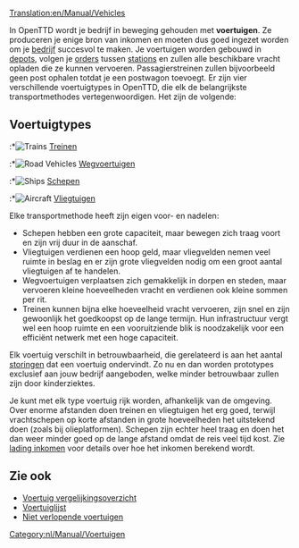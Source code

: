 [[Translation:en/Manual/Vehicles]]
{{nl/Manual/Inhoudsopgave}}

In OpenTTD wordt je bedrijf in beweging gehouden met '''voertuigen'''. Ze produceren je enige bron van inkomen en moeten dus goed ingezet worden om je [[nl/Manual/Bedrijf|bedrijf]] succesvol te maken. Je voertuigen worden gebouwd in [[nl/Manual/Depots|depots]], volgen je [[nl/Manual/Orders|orders]] tussen [[nl/Manual/Stations|stations]] en zullen alle beschikbare vracht opladen die ze kunnen vervoeren. Passagierstreinen zullen bijvoorbeeld geen post ophalen totdat je een postwagon toevoegt. Er zijn vier verschillende voertuigtypes in OpenTTD, die elk de belangrijkste transportmethodes vertegenwoordigen. Het zijn de volgende:

== Voertuigtypes ==
:*[[File:en/Manual/Manual html m16a497ce.png|Trains]] [[nl/Manual/Treinen|Treinen]]
:*[[File:en/Manual/Manual html m3518e48c.png|Road Vehicles]] [[nl/Manual/Wegvoertuigen|Wegvoertuigen]]
:*[[File:en/Manual/Manual html 53123a33.png|Ships]] [[nl/Manual/Schepen|Schepen]]
:*[[File:en/Manual/Manual html 442702e6.png|Aircraft]] [[nl/Manual/Vliegtuigen|Vliegtuigen]]

Elke transportmethode heeft zijn eigen voor- en nadelen:
*Schepen hebben een grote capaciteit, maar bewegen zich traag voort en zijn vrij duur in de aanschaf.
*Vliegtuigen verdienen een hoop geld, maar vliegvelden nemen veel ruimte in beslag en er zijn grote vliegvelden nodig om een groot aantal vliegtuigen af te handelen.
*Wegvoertuigen verplaatsen zich gemakkelijk in dorpen en steden, maar vervoeren kleine hoeveelheden vracht en verdienen ook kleine sommen per rit.
*Treinen kunnen bijna elke hoeveelheid vracht vervoeren, zijn snel en zijn gewoonlijk het goedkoopst op de lange termijn. Hun infrastructuur vergt wel een hoop ruimte en een vooruitziende blik is noodzakelijk voor een efficiënt netwerk met een hoge capaciteit.

Elk voertuig verschilt in betrouwbaarheid, die gerelateerd is aan het aantal [[nl/Archive/Manual/Defecten|storingen]] dat een voertuig ondervindt. Zo nu en dan worden prototypes exclusief aan jouw bedrijf aangeboden, welke minder betrouwbaar zullen zijn door kinderziektes.

Je kunt met elk type voertuig rijk worden, afhankelijk van de omgeving. Over enorme afstanden doen treinen en vliegtuigen het erg goed, terwijl vrachtschepen op korte afstanden in grote hoeveelheden het uitstekend doen (zoals bij olieplatformen). Schepen zijn echter heel traag en doen het dan weer minder goed op de lange afstand omdat de reis veel tijd kost. Zie [[nl/Manual/Game Mechanics/Vrachtinkomsten|lading inkomen]] voor details over hoe het inkomen berekend wordt.

==Zie ook==
*[[nl/Manual/Base Set/Voertuigenvergelijkingstabel|Voertuig vergelijkingsoverzicht]]
*[[nl/Manual/Voertuiglijst|Voertuiglijst]]
*[[en/Archive/Manual/Settings/Never expire vehicles|Niet verlopende voertuigen]]
[[Category:nl/Manual/Voertuigen]]